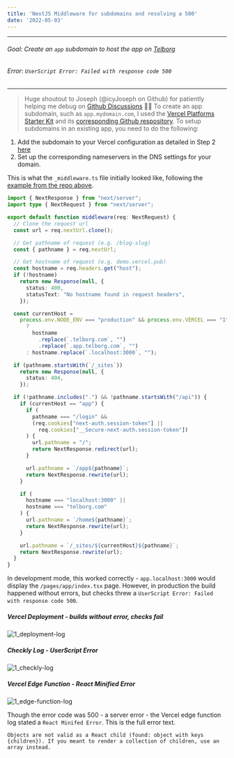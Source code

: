 ```yaml
---
title: 'NextJS Middleware for subdomains and resolving a 500'
date: '2022-05-03'
---
```

---
###### Goal: Create an `app` subdomain to host the app on [Telborg](telborg.com)
###### Error: `UserScript Error: Failed with response code 500`
---

> Huge shoutout to Joseph (@icyJoseph on Github) for patiently helping me debug on [Github Discussions](https://github.com/vercel/next.js/discussions/33636#discussioncomment-2671805) 🙏🏼
To create an app subdomain, such as `app.mydomain.com`, I used the [Vercel Platforms Starter Kit](https://vercel.com/guides/nextjs-multi-tenant-application) and its [corresponding Github respository](https://github.com/vercel/platforms).
To setup subdomains in an existing app, you need to do the following:
1. Add the subdomain to your Vercel configuration as detailed in Step 2 [here](https://vercel.com/guides/nextjs-multi-tenant-application#5.-deploy-to-vercel)
2. Set up the corresponding nameservers in the DNS settings for your domain.

This is what the `_middleware.ts` file initially looked like, following the [example from the repo above](https://github.com/vercel/platforms/blob/main/pages/_middleware.ts).

```ts
import { NextResponse } from "next/server";
import type { NextRequest } from "next/server";

export default function middleware(req: NextRequest) {
  // Clone the request url
  const url = req.nextUrl.clone();

  // Get pathname of request (e.g. /blog-slug)
  const { pathname } = req.nextUrl;

  // Get hostname of request (e.g. demo.vercel.pub)
  const hostname = req.headers.get("host");
  if (!hostname)
    return new Response(null, {
      status: 400,
      statusText: "No hostname found in request headers",
    });

  const currentHost =
    process.env.NODE_ENV === "production" && process.env.VERCEL === "1"
      ?
        hostname
          .replace(`.telborg.com`, "")
          .replace(`.app.telborg.com`, "")
      : hostname.replace(`.localhost:3000`, "");

  if (pathname.startsWith(`/_sites`))
    return new Response(null, {
      status: 404,
    });

  if (!pathname.includes(".") && !pathname.startsWith("/api")) {
    if (currentHost == "app") {
      if (
        pathname === "/login" &&
        (req.cookies["next-auth.session-token"] ||
          req.cookies["__Secure-next-auth.session-token"])
      ) {
        url.pathname = "/";
        return NextResponse.redirect(url);
      }

      url.pathname = `/app${pathname}`;
      return NextResponse.rewrite(url);
    }

    if (
      hostname === "localhost:3000" ||
      hostname === "telborg.com"
    ) {
      url.pathname = `/home${pathname}`;
      return NextResponse.rewrite(url);
    }

    url.pathname = `/_sites/${currentHost}${pathname}`;
    return NextResponse.rewrite(url);
  }
}
```

In development mode, this worked correctly - `app.localhost:3000` would display the `/pages/app/index.tsx` page. However, in production the build happened without errors, but checks threw a `UserScript Error: Failed with response code 500`.
##### Vercel Deployment - builds without error, checks fail
![1_deployment-log](/images/middleware-subdomain-500/1_deployment-log.png)
##### Checkly Log - UserScript Error
![1_checkly-log](/images/middleware-subdomain-500/1_checkly-log.png)
##### Vercel Edge Function - React Minified Error
![1_edge-function-log](/images/middleware-subdomain-500/1_edge-function-log.png)

Though the error code was 500 - a server error - the Vercel edge function log stated a `React Minifed Error`. This is the full error text.
```
Objects are not valid as a React child (found: object with keys {children}). If you meant to render a collection of children, use an array instead.
```

